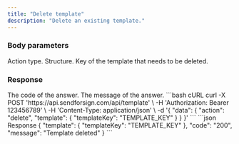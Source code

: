 ```yaml
---
title: "Delete template"
description: "Delete an existing template."
---
```


### Body parameters

<ParamField body="action" type="string" required>
  Action type.
</ParamField>

<ParamField body="template" required>
  Structure.

  <Expandable title="child attribute">

  <ParamField body="templateKey" type="string" required>
    Key of the template that needs to be deleted.
  </ParamField>

  </Expandable>

</ParamField>

### Response

<ResponseField name="code" type="string">
  The code of the answer.
</ResponseField>

<ResponseField name="message" type="string">
  The message of the answer.
</ResponseField>

<RequestExample>
```bash cURL
curl -X POST 'https://api.sendforsign.com/api/template' \
     -H 'Authorization: Bearer 123456789' \
     -H 'Content-Type: application/json' \
     -d '{
    "data": {
        "action": "delete",
        "template": {
            "templateKey": "TEMPLATE_KEY"
        }
    }
}'
```
</RequestExample>

<ResponseExample>
```json Response
{
    "template": {
        "templateKey": "TEMPLATE_KEY"
    },
    "code": "200",
    "message": "Template deleted"
}
```
</ResponseExample>
